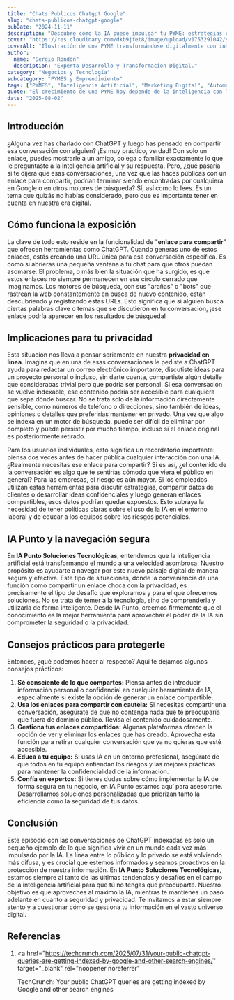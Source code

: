 ```yaml
---
title: "Chats Publicos Chatgpt Google"
slug: "chats-publicos-chatgpt-google"
pubDate: "2024-11-11"
description: "Descubre cómo la IA puede impulsar tu PYME: estrategias concretas de marketing, automatización y datos para aumentar ventas."
cover: "https://res.cloudinary.com/dkb9jfet8/image/upload/v1753291042/small-business_kk56r6.jpg"
coverAlt: "Ilustración de una PYME transformándose digitalmente con inteligencia artificial."
author:
  name: "Sergio Rondón"
  description: "Experta Desarrollo y Transformación Digital."
category: "Negocios y Tecnología"
subcategory: "PYMES y Emprendimiento"
tags: ["PYMES", "Inteligencia Artificial", "Marketing Digital", "Automatización", "Ventas"]
quote: "El crecimiento de una PYME hoy depende de la inteligencia con la que se aplican datos, IA y estrategia. — Sergio Rondón"
date: "2025-08-02"
---
```




<h2 id="introduccion">Introducción</h2>

¿Alguna vez has charlado con ChatGPT y luego has pensado en compartir esa conversación con alguien? ¡Es muy práctico, verdad! Con solo un enlace, puedes mostrarle a un amigo, colega o familiar exactamente lo que le preguntaste a la inteligencia artificial y su respuesta. Pero, ¿qué pasaría si te dijera que esas conversaciones, una vez que las haces públicas con un enlace para compartir, podrían terminar siendo encontradas por cualquiera en Google o en otros motores de búsqueda? Sí, así como lo lees. Es un tema que quizás no habías considerado, pero que es importante tener en cuenta en nuestra era digital.

<h2 id="como-funciona-la-exposicion">Cómo funciona la exposición</h2>

La clave de todo esto reside en la funcionalidad de "**enlace para compartir**" que ofrecen herramientas como ChatGPT. Cuando generas uno de estos enlaces, estás creando una URL única para esa conversación específica. Es como si abrieras una pequeña ventana a tu chat para que otros puedan asomarse. El problema, o más bien la situación que ha surgido, es que estos enlaces no siempre permanecen en ese círculo cerrado que imaginamos. Los motores de búsqueda, con sus "arañas" o "bots" que rastrean la web constantemente en busca de nuevo contenido, están descubriendo y registrando estas URLs. Esto significa que si alguien busca ciertas palabras clave o temas que se discutieron en tu conversación, ¡ese enlace podría aparecer en los resultados de búsqueda!

<h2 id="implicaciones-para-tu-privacidad">Implicaciones para tu privacidad</h2>

Esta situación nos lleva a pensar seriamente en nuestra **privacidad en línea**. Imagina que en una de esas conversaciones le pediste a ChatGPT ayuda para redactar un correo electrónico importante, discutiste ideas para un proyecto personal o incluso, sin darte cuenta, compartiste algún detalle que considerabas trivial pero que podría ser personal. Si esa conversación se vuelve indexable, ese contenido podría ser accesible para cualquiera que sepa dónde buscar. No se trata solo de la información directamente sensible, como números de teléfono o direcciones, sino también de ideas, opiniones o detalles que preferirías mantener en privado. Una vez que algo se indexa en un motor de búsqueda, puede ser difícil de eliminar por completo y puede persistir por mucho tiempo, incluso si el enlace original es posteriormente retirado.

Para los usuarios individuales, esto significa un recordatorio importante: piensa dos veces antes de hacer pública cualquier interacción con una IA. ¿Realmente necesitas ese enlace para compartir? Si es así, ¿el contenido de la conversación es algo que te sentirías cómodo que viera el público en general? Para las empresas, el riesgo es aún mayor. Si los empleados utilizan estas herramientas para discutir estrategias, compartir datos de clientes o desarrollar ideas confidenciales y luego generan enlaces compartibles, esos datos podrían quedar expuestos. Esto subraya la necesidad de tener políticas claras sobre el uso de la IA en el entorno laboral y de educar a los equipos sobre los riesgos potenciales.

<h2 id="ia-punto-y-la-navegacion-segura">IA Punto y la navegación segura</h2>

En **IA Punto Soluciones Tecnológicas**, entendemos que la inteligencia artificial está transformando el mundo a una velocidad asombrosa. Nuestro propósito es ayudarte a navegar por este nuevo paisaje digital de manera segura y efectiva. Este tipo de situaciones, donde la conveniencia de una función como compartir un enlace choca con la privacidad, es precisamente el tipo de desafío que exploramos y para el que ofrecemos soluciones. No se trata de temer a la tecnología, sino de comprenderla y utilizarla de forma inteligente. Desde IA Punto, creemos firmemente que el conocimiento es la mejor herramienta para aprovechar el poder de la IA sin comprometer la seguridad o la privacidad.

<h2 id="consejos-practicos-para-protegerte">
  Consejos prácticos para protegerte
</h2>

Entonces, ¿qué podemos hacer al respecto? Aquí te dejamos algunos consejos prácticos:

1.  **Sé consciente de lo que compartes:** Piensa antes de introducir información personal o confidencial en cualquier herramienta de IA, especialmente si existe la opción de generar un enlace compartible.
2.  **Usa los enlaces para compartir con cautela:** Si necesitas compartir una conversación, asegúrate de que no contenga nada que te preocuparía que fuera de dominio público. Revisa el contenido cuidadosamente.
3.  **Gestiona tus enlaces compartidos:** Algunas plataformas ofrecen la opción de ver y eliminar los enlaces que has creado. Aprovecha esta función para retirar cualquier conversación que ya no quieras que esté accesible.
4.  **Educa a tu equipo:** Si usas IA en un entorno profesional, asegúrate de que todos en tu equipo entiendan los riesgos y las mejores prácticas para mantener la confidencialidad de la información.
5.  **Confía en expertos:** Si tienes dudas sobre cómo implementar la IA de forma segura en tu negocio, en IA Punto estamos aquí para asesorarte. Desarrollamos soluciones personalizadas que priorizan tanto la eficiencia como la seguridad de tus datos.

<h2 id="conclusion">Conclusión</h2>

Este episodio con las conversaciones de ChatGPT indexadas es solo un pequeño ejemplo de lo que significa vivir en un mundo cada vez más impulsado por la IA. La línea entre lo público y lo privado se está volviendo más difusa, y es crucial que estemos informados y seamos proactivos en la protección de nuestra información. En **IA Punto Soluciones Tecnológicas**, estamos siempre al tanto de las últimas tendencias y desafíos en el campo de la inteligencia artificial para que tú no tengas que preocuparte. Nuestro objetivo es que aproveches al máximo la IA, mientras te mantienes un paso adelante en cuanto a seguridad y privacidad. Te invitamos a estar siempre atento y a cuestionar cómo se gestiona tu información en el vasto universo digital.

<h2 id="referencias">Referencias</h2>

1.  <a
      href="https://techcrunch.com/2025/07/31/your-public-chatgpt-queries-are-getting-indexed-by-google-and-other-search-engines/"
      target="_blank"
      rel="noopener noreferrer"
    >
      TechCrunch: Your public ChatGPT queries are getting indexed by Google and
      other search engines
    </a>
